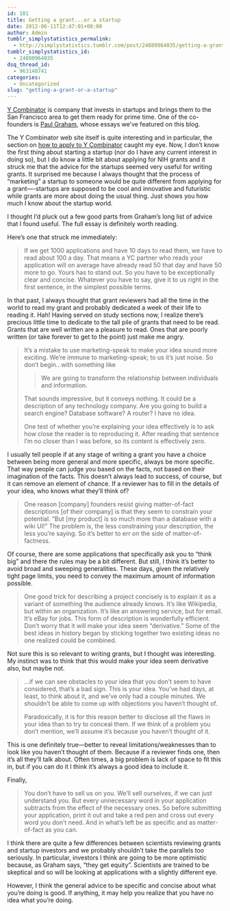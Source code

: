 ```yaml
---
id: 181
title: Getting a grant...or a startup
date: 2012-06-11T12:47:01+00:00
author: Admin
tumblr_simplystatistics_permalink:
  - http://simplystatistics.tumblr.com/post/24880964035/getting-a-grant-or-a-startup
tumblr_simplystatistics_id:
  - 24880964035
dsq_thread_id:
  - 963140741
categories:
  - Uncategorized
slug: "getting-a-grant-or-a-startup"
---
```

<a href="http://ycombinator.com/index.html" target="_blank">Y Combinator</a> is company that invests in startups and brings them to the San Francisco area to get them ready for prime time. One of the co-founders is <a href="http://paulgraham.com/" target="_blank">Paul Graham</a>, whose essays we&#8217;ve featured on this blog.

The Y Combinator web site itself is quite interesting and in particular, the section on <a href="http://ycombinator.com/howtoapply.html" target="_blank">how to apply to Y Combinator</a> caught my eye. Now, I don&#8217;t know the first thing about starting a startup (nor do I have any current interest in doing so), but I do know a little bit about applying for NIH grants and it struck me that the advice for the startups seemed very useful for writing grants. It surprised me because I always thought that the process of &#8220;marketing&#8221; a startup to someone would be quite different from applying for a grant&#8212;-startups are supposed to be cool and innovative and futuristic while grants are more about doing the usual thing. Just shows you how much I know about the startup world.

I thought I&#8217;d pluck out a few good parts from Graham&#8217;s long list of advice that I found useful. The full essay is definitely worth reading.

Here&#8217;s one that struck me immediately:

> <span>If we get 1000 applications and have 10 days to read them, we have to read about 100 a day. That means a YC partner who reads your application will on average have already read 50 that day and have 50 more to go. Yours has to stand out. So you have to be exceptionally clear and concise. Whatever you have to say, give it to us right in the first sentence, in the simplest possible terms.</span>

In that past, I always thought that grant reviewers had all the time in the world to read my grant and probably dedicated a week of their life to reading it. Hah! Having served on study sections now, I realize there&#8217;s precious little time to dedicate to the tall pile of grants that need to be read. Grants that are well written are a pleasure to read. Ones that are poorly written (or take forever to get to the point) just make me angry.

> It&#8217;s a mistake to use marketing-speak to make your idea sound more exciting. We&#8217;re immune to marketing-speak; to us it&#8217;s just noise. So don&#8217;t begin&#8230;with something like
> 
> > We are going to transform the relationship between individuals and information.
> 
> <span>That sounds impressive, but it conveys nothing. It could be a description of any technology company. Are you going to build a search engine? Database software? A router? I have no idea.</span>
> 
> One test of whether you&#8217;re explaining your idea effectively is to ask how close the reader is to reproducing it. After reading that sentence I&#8217;m no closer than I was before, so its content is effectively zero.

I usually tell people if at any stage of writing a grant you have a choice between being more general and more specific, always be more specific. That way people can judge you based on the facts, not based on their imagination of the facts. This doesn&#8217;t always lead to success, of course, but it can remove an element of chance. If a reviewer has to fill in the details of your idea, who knows what they&#8217;ll think of?

> <span>One reason [company] founders resist giving matter-of-fact descriptions [of their company] is that they seem to constrain your potential. &#8220;But [my product] is so much more than a database with a wiki UI!&#8221; The problem is, the less constraining your description, the less you&#8217;re saying. So it&#8217;s better to err on the side of matter-of-factness.</span>

<span>Of course, there are some applications that specifically ask you to &#8220;think big&#8221; and there the rules may be a bit different. But still, I think it&#8217;s better to avoid broad and sweeping generalities. These days, given the relatively tight page limits, you need to convey the maximum amount of information possible.</span>

> <span>One good trick for describing a project concisely is to explain it as a variant of something the audience already knows. It&#8217;s like Wikipedia, but within an organization. It&#8217;s like an answering service, but for email. It&#8217;s eBay for jobs. This form of description is wonderfully efficient. Don&#8217;t worry that it will make your idea seem &#8220;derivative.&#8221; Some of the best ideas in history began by sticking together two existing ideas no one realized could be combined.</span>

Not sure this is so relevant to writing grants, but I thought was interesting. My instinct was to think that this would make your idea seem derivative also, but maybe not.

> &#8230;if we can see obstacles to your idea that you don&#8217;t seem to have considered, that&#8217;s a bad sign. This is your idea. You&#8217;ve had days, at least, to think about it, and we&#8217;ve only had a couple minutes. We shouldn&#8217;t be able to come up with objections you haven&#8217;t thought of.
> 
> Paradoxically, it is for this reason better to disclose all the flaws in your idea than to try to conceal them. If we think of a problem you don&#8217;t mention, we&#8217;ll assume it&#8217;s because you haven&#8217;t thought of it. 

This is one definitely true&#8212;better to reveal limitations/weaknesses than to look like you haven&#8217;t thought of them. Because if a reviewer finds one, then it&#8217;s all they&#8217;ll talk about. Often times, a big problem is lack of space to fit this in, but if you can do it I think it&#8217;s always a good idea to include it.

Finally,

> <span>You don&#8217;t have to sell us on you. We&#8217;ll sell ourselves, if we can just understand you. But every unnecessary word in your application subtracts from the effect of the necessary ones. So before submitting your application, print it out and take a red pen and cross out every word you don&#8217;t need. And in what&#8217;s left be as specific and as matter-of-fact as you can.</span>

<span>I think there are quite a few differences between scientists reviewing grants and startup investors and we probably shouldn&#8217;t take the parallels too seriously. In particular, investors I think are going to be more optimistic because, as Graham says, &#8220;they get equity&#8221;. Scientists are trained to be skeptical and so will be looking at applications with a slightly different eye. </span>

<span>However, I think the general advice to be specific and concise about what you&#8217;re doing is good. If anything, it may help you realize that you have no idea what you&#8217;re doing.</span>
